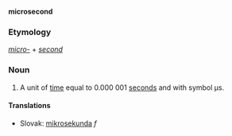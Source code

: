'''microsecond'''

===Etymology===

''[[micro-]]'' + ''[[second]]''

===Noun===

#A unit of [[time]] equal to 0.000&nbsp;001 [[second]]s and with symbol &mu;s.

==== Translations ====
*Slovak: [[mikrosekunda]] ''f''